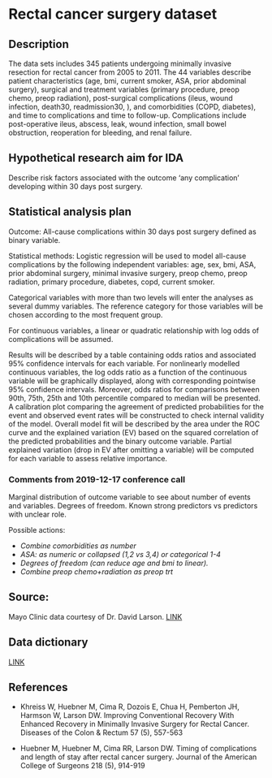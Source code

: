 # Rectal cancer surgery dataset 

## Description 

The data sets includes 345 patients undergoing minimally invasive resection for rectal cancer from 2005 to 2011. The 44 variables describe patient characteristics (age, bmi, current smoker, ASA, prior abdominal surgery), surgical and treatment variables (primary procedure, preop chemo, preop radiation), post-surgical complications (ileus, wound infection, death30, readmission30, ), and comorbidities (COPD, diabetes), and time to complications and time to follow-up. Complications include post-operative ileus, abscess, leak, wound infection, small bowel obstruction, reoperation for bleeding, and renal failure. 

## Hypothetical research aim for IDA 

Describe risk factors associated with the outcome ‘any complication’ developing within 30 days post surgery. 

## Statistical analysis plan

Outcome: All-cause complications within 30 days post surgery defined as binary variable.

Statistical methods: Logistic regression will be used to model all-cause complications by the following independent variables: age, sex, bmi, ASA, prior abdominal surgery, minimal invasive surgery, preop chemo, preop radiation, primary procedure, diabetes, copd, current smoker. 

Categorical variables with more than two levels will enter the analyses as several dummy variables. The reference category for those variables will be chosen according to the most frequent group.

For continuous variables, a linear or quadratic relationship with log odds of complications will be assumed.

Results will be described by a table containing odds ratios and associated 95% confidence intervals for each variable. For nonlinearly modelled continuous variables, the log odds ratio as a function of the continuous variable will be graphically displayed, along with corresponding pointwise 95% confidence intervals. Moreover, odds ratios for comparisons between 90th, 75th, 25th and 10th percentile compared to median will be presented. A calibration plot comparing the agreement of predicted probabilities for the event and observed event rates will be constructed to check internal validity of the model. Overall model fit will be described by the area under the ROC curve and the explained variation (EV) based on the squared correlation of the predicted probabilities and the binary outcome variable. Partial explained variation (drop in EV after omitting a variable) will be computed for each variable to assess relative importance.

### Comments from 2019-12-17 conference call

Marginal distribution of outcome variable to see about number of events and variables. Degrees of freedom. Known strong predictors vs predictors with unclear role.

Possible actions:

-	*Combine comorbidities as number*
-	*ASA: as numeric or collapsed (1,2 vs 3,4) or categorical 1-4*
-	*Degrees of freedom (can reduce age and bmi to linear).*
-	*Combine preop chemo+radiation as preop trt*


## Source: 

Mayo Clinic data courtesy of Dr. David Larson. [LINK](https://github.com/stratos-ida/ida-regression/blob/master/data/crs.csv)

## Data dictionary  

[LINK](https://github.com/stratos-ida/ida-regression/blob/master/docs/crs.html)

## References


* Khreiss W, Huebner M, Cima R, Dozois E, Chua H, Pemberton JH, Harmson W,  Larson DW. Improving Conventional Recovery With Enhanced Recovery in Minimally Invasive Surgery for Rectal Cancer. Diseases of the Colon & Rectum 57 (5), 557-563

* Huebner M, Huebner M, Cima RR, Larson DW. Timing of complications and length of stay after rectal cancer surgery. Journal of the American College of Surgeons 218 (5), 914-919